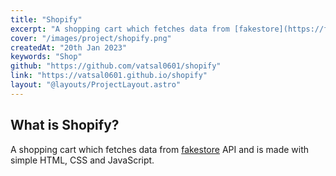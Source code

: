---
title: "Shopify"
excerpt: "A shopping cart which fetches data from [fakestore](https://fakestoreapi.com/) API and showcases them"
cover: "/images/project/shopify.png"
createdAt: "20th Jan 2023"
keywords: "Shop"
github: "https://github.com/vatsal0601/shopify"
link: "https://vatsal0601.github.io/shopify"
layout: "@layouts/ProjectLayout.astro"
---

## What is Shopify?

A shopping cart which fetches data from [fakestore](https://fakestoreapi.com/) API and is made with simple HTML, CSS and JavaScript.
